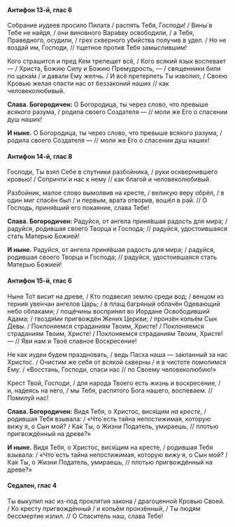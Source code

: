 #### Антифон 13-й, глас 6

Собрание иудеев просило Пилата / распять Тебя, Господи! / Вины́ в Тебе не найдя, / они виновного Вара́вву освободили, / а Тебя, Праведного, осудили, / грех скверного убийства получив в удел. / Но не воздай им, Господи, // тщетное против Тебя замыслившим!

Кого страшится и пред Кем трепещет всё, / Кого всякий язык воспевает — / Христа, Божию Силу и Божию Премудрость, — / священники били по щека́м / и давали Ему желчь. / И всё претерпеть Ты изволил, / Своею Кровью желая спасти нас от беззаконий наших // как человеколюбивый.

**Слава. Богородичен:** О Богородица, ты через слово, что превыше *всякого* разума, / родила своего Создателя — // моли же Его о спасении душ наших!

**И ныне.** О Богородица, ты через слово, что превыше всякого разума, / родила своего Создателя — // моли же Его о спасении душ наших!

#### Антифон 14-й, глас 8

Господи, Ты взял Себе в спутники разбойника, / руки осквернившего кровью! / Сопричти́ и нас к нему // как благой и человеколюбивый.

Разбойник, малое слово вымолвив на кресте, / великую веру обрёл, / в один миг спасён был / и первым, врата отворив, вошёл в рай. // О Господь, приня́вший его покаяние, слава Тебе!

**Слава. Богородичен:** Радуйся, от ангела приня́вшая радость для мира; / радуйся, родившая своего Творца и Господа; // радуйся, удостоившаяся стать Матерью Божией!

**И ныне.** Радуйся, от ангела приня́вшая радость для мира; / радуйся, родившая своего Творца и Господа; // радуйся, удостоившаяся стать Матерью Божией!

#### Антифон 15-й, глас 6

Ныне То́т висит на древе, / Кто подвесил землю среди вод; / венцом из терния уве́нчан ангелов Царь; / в плащ багряный облачён Одевающий небо облаками; / пощёчины воспри́нял во Иордане Освободивший Адама; / гвоздя́ми пригвождён Жених Церкви; / пронзён копьём Сын Девы. / Поклоняемся страданиям Твоим, Христе! / Поклоняемся страданиям Твоим, Христе! / Поклоняемся страданиям Твоим, Христе! — // Яви нам и Твоё славное Воскресение!

Не как иудеи будем праздновать, / ведь Пасха наша — за́кланный за нас Христос. / Очистим же себя от всякой скверны / и в чистоте помолимся Ему: / «Восстань, Господи, спаси нас // по Своему человеколюбию!»

Крест Твой, Господи, / для народа Твоего есть жизнь и воскресение, / и, надеясь на него, / мы Тебя, распятого Бога нашего, воспеваем. // Помилуй нас!

**Слава. Богородичен:** Видя Тебя, о Христос, вися́щим *на кресте*, / родившая Тебя взывала: / «Что́ есть тайна непостижимая, которую вижу я, о Сын мой? / Ка́к Ты, о Жизни Податель, умираешь, // плотью пригвождённый на древе?»

**И ныне.** Видя Тебя, о Христос, вися́щим на кресте, / родившая Тебя взывала: / «Что́ есть тайна непостижимая, которую вижу я, о Сын мой? / Ка́к Ты, о Жизни Податель, умираешь, // плотью пригвождённый на древе?»

#### Седален, глас 4

Ты выкупил нас из-под проклятия закона / драгоценной Кровью Своей. / Ко кресту пригвождённый / и копьём пронзённый, / Ты людям бессмертие излил. // О Спаситель наш, слава Тебе!
